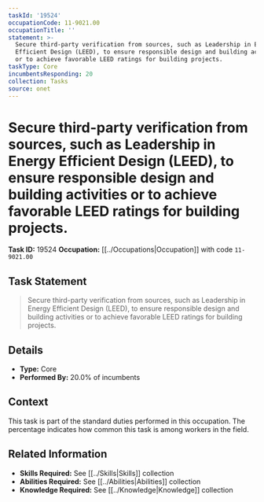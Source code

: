```yaml
---
taskId: '19524'
occupationCode: 11-9021.00
occupationTitle: ''
statement: >-
  Secure third-party verification from sources, such as Leadership in Energy
  Efficient Design (LEED), to ensure responsible design and building activities
  or to achieve favorable LEED ratings for building projects.
taskType: Core
incumbentsResponding: 20
collection: Tasks
source: onet
---
```

# Secure third-party verification from sources, such as Leadership in Energy Efficient Design (LEED), to ensure responsible design and building activities or to achieve favorable LEED ratings for building projects.

**Task ID:** 19524
**Occupation:** [[../Occupations|Occupation]] with code `11-9021.00`

## Task Statement

> Secure third-party verification from sources, such as Leadership in Energy Efficient Design (LEED), to ensure responsible design and building activities or to achieve favorable LEED ratings for building projects.

## Details

- **Type:** Core
- **Performed By:** 20.0% of incumbents

## Context

This task is part of the standard duties performed in this occupation. The percentage indicates how common this task is among workers in the field.

## Related Information

- **Skills Required:** See [[../Skills|Skills]] collection
- **Abilities Required:** See [[../Abilities|Abilities]] collection
- **Knowledge Required:** See [[../Knowledge|Knowledge]] collection
